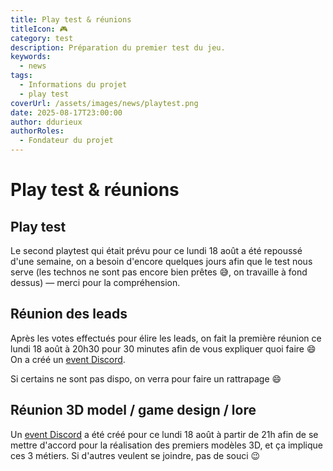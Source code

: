 ```yaml
---
title: Play test & réunions
titleIcon: 🎮
category: test
description: Préparation du premier test du jeu.
keywords:
  - news
tags:
  - Informations du projet
  - play test
coverUrl: /assets/images/news/playtest.png
date: 2025-08-17T23:00:00
author: ddurieux
authorRoles:
  - Fondateur du projet
---
```


# Play test & réunions

## Play test

Le second playtest qui était prévu pour ce lundi 18 août a été repoussé d'une semaine, on a besoin d'encore quelques jours afin que le test nous serve (les technos ne sont pas encore bien prêtes 😅, on travaille à fond dessus) — merci pour la compréhension.

## Réunion des leads

Après les votes effectués pour élire les leads, on fait la première réunion ce lundi 18 août à 20h30 pour 30 minutes afin de vous expliquer quoi faire 😄  
On a créé un [event Discord](https://discord.com/events/1399325839665004554/1406742066612015325).

Si certains ne sont pas dispo, on verra pour faire un rattrapage 😄

## Réunion 3D model / game design / lore

Un [event Discord](https://discord.com/events/1399325839665004554/1406742476701696101) a été créé pour ce lundi 18 août à partir de 21h afin de se mettre d'accord pour la réalisation des premiers modèles 3D, et ça implique ces 3 métiers. Si d'autres veulent se joindre, pas de souci 😉
